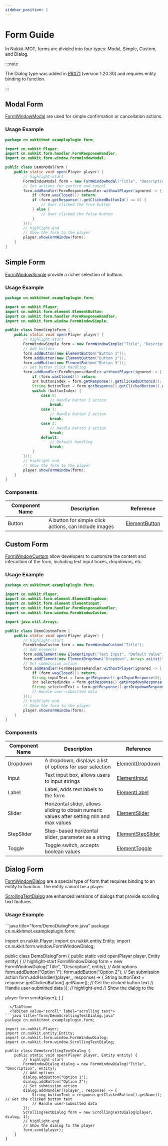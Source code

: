 ```yaml
---
sidebar_position: 2
---
```



# Form Guide

In Nukkit-MOT, forms are divided into four types: Modal, Simple, Custom, and Dialog.

:::note

The Dialog type was added in [PR#71](https://github.com/MemoriesOfTime/Nukkit-MOT/pull/71) (version 1.20.30) and requires entity binding to function.

:::

## Modal Form

[FormWindowModal](https://github.com/MemoriesOfTime/Nukkit-MOT/blob/master/src/main/java/cn/nukkit/form/window/FormWindowModal.java) are used for simple confirmation or cancellation actions.

### Usage Example

```java title="form/DemoModalForm.java"
package cn.nukkitmot.exampleplugin.form;

import cn.nukkit.Player;
import cn.nukkit.form.handler.FormResponseHandler;
import cn.nukkit.form.window.FormWindowModal;

public class DemoModalForm {
    public static void open(Player player) {
        // highlight-start
        FormWindowModal form = new FormWindowModal("Title", "Description", "true", "false");
        // Set actions for confirm and cancel
        form.addHandler(FormResponseHandler.withoutPlayer(ignored -> {
            if (form.wasClosed()) return;
            if (form.getResponse().getClickedButtonId() == 0) {
                // User clicked the true button
            } else {
                // User clicked the false button
            }
        }));
        // highlight-end
        // Show the form to the player
        player.showFormWindow(form);
    }
}
```

## Simple Form

[FormWindowSimple](https://github.com/MemoriesOfTime/Nukkit-MOT/blob/master/src/main/java/cn/nukkit/form/window/FormWindowSimple.java) provide a richer selection of buttons.

### Usage Example

```java title="form/DemoSimpleForm.java"
package cn.nukkitmot.exampleplugin.form;

import cn.nukkit.Player;
import cn.nukkit.form.element.ElementButton;
import cn.nukkit.form.handler.FormResponseHandler;
import cn.nukkit.form.window.FormWindowSimple;

public class DemoSimpleForm {
    public static void open(Player player) {
        // highlight-start
        FormWindowSimple form = new FormWindowSimple("Title", "Description");
        // Add buttons
        form.addButton(new ElementButton("Button 1"));
        form.addButton(new ElementButton("Button 2"));
        form.addButton(new ElementButton("Button 3"));
        // Set button click handling
        form.addHandler(FormResponseHandler.withoutPlayer(ignored -> {
            if (form.wasClosed()) return;
            int buttonIndex = form.getResponse().getClickedButtonId(); // Get the clicked button index
            String buttonText = form.getResponse().getClickedButton().getText(); // Get the clicked button text
            switch (buttonIndex) {
                case 0:
                    // Handle button 1 action
                    break;
                case 1:
                    // Handle button 2 action
                    break;
                case 2:
                    // Handle button 3 action
                    break;
                default:
                    // Default handling
                    break;
            }
        }));
        // highlight-end
        // Show the form to the player
        player.showFormWindow(form);
    }
}
```

### Components

| Component Name | Description                                         | Reference                                                                                 |
| -------------- | --------------------------------------------------- | ----------------------------------------------------------------------------------------- |
| Button         | A button for simple click actions, can include images | [ElementButton](https://github.com/MemoriesOfTime/Nukkit-MOT/tree/master/src/main/java/cn/nukkit/form/element/ElementButton.java) |

## Custom Form

[FormWindowCustom](https://github.com/MemoriesOfTime/Nukkit-MOT/blob/master/src/main/java/cn/nukkit/form/window/FormWindowCustom.java) allow developers to customize the content and interaction of the form, including text input boxes, dropdowns, etc.

### Usage Example

```java title="form/DemoCustomForm.java"
package cn.nukkitmot.exampleplugin.form;

import cn.nukkit.Player;
import cn.nukkit.form.element.ElementDropdown;
import cn.nukkit.form.element.ElementInput;
import cn.nukkit.form.handler.FormResponseHandler;
import cn.nukkit.form.window.FormWindowCustom;

import java.util.Arrays;

public class DemoCustomForm {
    public static void open(Player player) {
        // highlight-start
        FormWindowCustom form = new FormWindowCustom("Title");
        // Add elements
        form.addElement(new ElementInput("Text Input", "Default Value"));
        form.addElement(new ElementDropdown("Dropdown", Arrays.asList("Option 1", "Option 2", "Option 3")));
        // Set submission action
        form.addHandler(FormResponseHandler.withoutPlayer(ignored -> {
            if (form.wasClosed()) return;
            String inputText = form.getResponse().getInputResponse(0); // Get the text input value
            int selectedIndex = form.getResponse().getDropdownResponse(1).getElementID(); // Get the dropdown selection index
            String selectedText = form.getResponse().getDropdownResponse(1).getElementContent(); // Get the dropdown selection text
            // Handle user-submitted data
        }));
        // highlight-end
        // Show the form to the player
        player.showFormWindow(form);
    }
}
```

### Components

| Component Name | Description                                           | Reference                                                                                 |
| -------------- | ----------------------------------------------------- | ----------------------------------------------------------------------------------------- |
| Dropdown       | A dropdown, displays a list of options for user selection | [ElementDropdown](https://github.com/MemoriesOfTime/Nukkit-MOT/tree/master/src/main/java/cn/nukkit/form/element/ElementDropdown.java) |
| Input          | Text input box, allows users to input strings          | [ElementInput](https://github.com/MemoriesOfTime/Nukkit-MOT/tree/master/src/main/java/cn/nukkit/form/element/ElementInput.java) |
| Label          | Label, adds text labels to the form                    | [ElementLabel](https://github.com/MemoriesOfTime/Nukkit-MOT/tree/master/src/main/java/cn/nukkit/form/element/ElementLabel.java) |
| Slider         | Horizontal slider, allows sliding to obtain numeric values after setting min and max values | [ElementSlider](https://github.com/MemoriesOfTime/Nukkit-MOT/tree/master/src/main/java/cn/nukkit/form/element/ElementSlider.java) |
| StepSlider     | Step-based horizontal slider, parameter as a string     | [ElementStepSlider](https://github.com/MemoriesOfTime/Nukkit-MOT/tree/master/src/main/java/cn/nukkit/form/element/ElementStepSlider.java) |
| Toggle         | Toggle switch, accepts boolean values                   | [ElementToggle](https://github.com/MemoriesOfTime/Nukkit-MOT/tree/master/src/main/java/cn/nukkit/form/element/ElementToggle.java) |

## Dialog Form

[FormWindowDialog](https://github.com/MemoriesOfTime/Nukkit-MOT/blob/master/src/main/java/cn/nukkit/form/window/FormWindowDialog.java) are a special type of form that requires binding to an entity to function. The entity cannot be a player.

[ScrollingTextDialog](https://github.com/MemoriesOfTime/Nukkit-MOT/blob/master/src/main/java/cn/nukkit/form/window/ScrollingTextDialog.java) are enhanced versions of dialogs that provide scrolling text features.

### Usage Example

<Tabs groupId="dialog-type">
  <TabItem value="normal" label="normal">
```java title="form/DemoDialogForm.java"
package cn.nukkitmot.exampleplugin.form;

import cn.nukkit.Player;
import cn.nukkit.entity.Entity;
import cn.nukkit.form.window.FormWindowDialog;

public class DemoDialogForm {
    public static void open(Player player, Entity entity) {
        // highlight-start
        FormWindowDialog form = new FormWindowDialog("Title", "Description", entity);
        // Add options
        form.addButton("Option 1");
        form.addButton("Option 2");
        // Set submission action
        form.addHandler((player_, response) -> {
            String buttonText = response.getClickedButton().getName(); // Get the clicked button text
            // Handle user-submitted data
        });
        // highlight-end
        // Show the dialog to the

 player
        form.send(player);
    }
}

```
  </TabItem>
  <TabItem value="scroll" label="scrolling text">
```java title="form/DemoScrollingTextDialog.java"
package cn.nukkitmot.exampleplugin.form;

import cn.nukkit.Player;
import cn.nukkit.entity.Entity;
import cn.nukkit.form.window.FormWindowDialog;
import cn.nukkit.form.window.ScrollingTextDialog;

public class DemoScrollingTextDialog {
    public static void open(Player player, Entity entity) {
        // highlight-start
        FormWindowDialog dialog = new FormWindowDialog("Title", "Description", entity);
        // Add options
        dialog.addButton("Option 1");
        dialog.addButton("Option 2");
        // Set submission action
        dialog.addHandler((player_, response) -> {
            String buttonText = response.getClickedButton().getName(); // Get the clicked button text
            // Handle user-submitted data
        });
        ScrollingTextDialog form = new ScrollingTextDialog(player, dialog, 1);
        // highlight-end
        // Show the dialog to the player
        form.send(player);
    }
}
```
  </TabItem>
</Tabs>